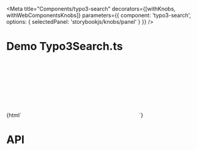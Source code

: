
<Meta
  title="Components/typo3-search"
  decorators={[withKnobs, withWebComponentsKnobs]}
  parameters={{ component: 'typo3-search', options: { selectedPanel: 'storybookjs/knobs/panel' } }}
  />

# Demo Typo3Search.ts

<Preview>
    <Story name="Basic Search" height="220px">
    {html`
        <typo3-search
            @typo3-search-submit="${(e) => action(`typo3-search-submit`)(e.detail)}"
            @typo3-search-change="${(e) => action(`typo3-search-change`)(e.detail)}"
        >
           <svg slot="search-icon" xmlns="http://www.w3.org/2000/svg">
               <use xlink:href="node_modules/@typo3/icons/dist/sprites/actions.svg#actions-search"></use>
           </svg>
        </typo3-search>
    `}
    </Story>
</Preview>

# API

<Props of="typo3-search" />
